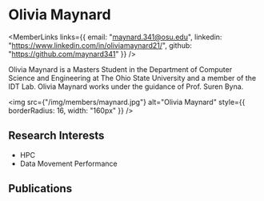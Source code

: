 
# Olivia Maynard

<div style={{display: 'flex', flexDirection: 'row'}}>

<div style={{flex: 1, display: 'flex', flexDirection: 'column'}}>

<MemberLinks
  links={{
    email: "maynard.341@osu.edu",
    linkedin: "https://www.linkedin.com/in/oliviamaynard21/",
    github: "https://github.com/maynard341"
  }}
/>

Olivia Maynard is a Masters Student in the Department of Computer Science and Engineering at The Ohio State University and a member of the IDT Lab. Olivia Maynard works under the guidance of Prof. Suren Byna.

</div>

<div style={{paddingLeft: 32}}>

<img
  src={"/img/members/maynard.jpg"}
  alt="Olivia Maynard"
  style={{ borderRadius: 16, width: "160px" }}
/>

</div>

</div>

## Research Interests

- HPC
- Data Movement Performance

## Publications

<MemberPublications authorShortName="O. Maynard" />